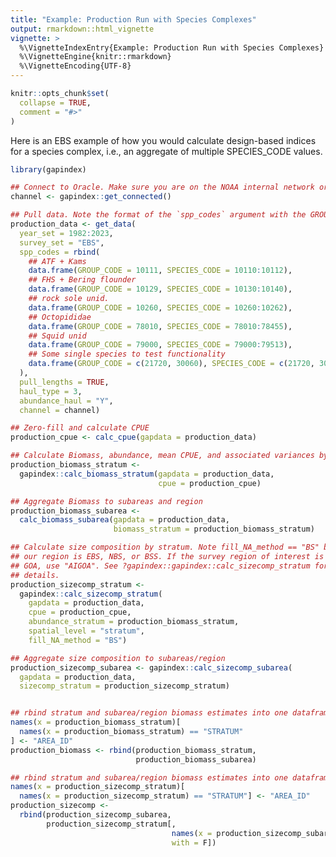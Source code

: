 ```yaml
---
title: "Example: Production Run with Species Complexes"
output: rmarkdown::html_vignette
vignette: >
  %\VignetteIndexEntry{Example: Production Run with Species Complexes}
  %\VignetteEngine{knitr::rmarkdown}
  %\VignetteEncoding{UTF-8}
---
```


```r
knitr::opts_chunk$set(
  collapse = TRUE,
  comment = "#>"
)
```

Here is an EBS example of how you would calculate design-based indices for a species complex, i.e., an aggregate of multiple SPECIES_CODE values.

```r
library(gapindex)

## Connect to Oracle. Make sure you are on the NOAA internal network or VPN
channel <- gapindex::get_connected()

## Pull data. Note the format of the `spp_codes` argument with the GROUP column
production_data <- get_data(
  year_set = 1982:2023,
  survey_set = "EBS",
  spp_codes = rbind(
    ## ATF + Kams
    data.frame(GROUP_CODE = 10111, SPECIES_CODE = 10110:10112),
    ## FHS + Bering flounder
    data.frame(GROUP_CODE = 10129, SPECIES_CODE = 10130:10140),
    ## rock sole unid.
    data.frame(GROUP_CODE = 10260, SPECIES_CODE = 10260:10262),
    ## Octopididae
    data.frame(GROUP_CODE = 78010, SPECIES_CODE = 78010:78455),
    ## Squid unid
    data.frame(GROUP_CODE = 79000, SPECIES_CODE = 79000:79513),
    ## Some single species to test functionality
    data.frame(GROUP_CODE = c(21720, 30060), SPECIES_CODE = c(21720, 30060))
  ),
  pull_lengths = TRUE, 
  haul_type = 3, 
  abundance_haul = "Y",
  channel = channel)

## Zero-fill and calculate CPUE
production_cpue <- calc_cpue(gapdata = production_data)

## Calculate Biomass, abundance, mean CPUE, and associated variances by stratum
production_biomass_stratum <- 
  gapindex::calc_biomass_stratum(gapdata = production_data,
                                 cpue = production_cpue)

## Aggregate Biomass to subareas and region
production_biomass_subarea <- 
  calc_biomass_subarea(gapdata = production_data, 
                       biomass_stratum = production_biomass_stratum)

## Calculate size composition by stratum. Note fill_NA_method == "BS" because
## our region is EBS, NBS, or BSS. If the survey region of interest is AI or 
## GOA, use "AIGOA". See ?gapindex::gapindex::calc_sizecomp_stratum for more
## details. 
production_sizecomp_stratum <- 
  gapindex::calc_sizecomp_stratum(
    gapdata = production_data,
    cpue = production_cpue,
    abundance_stratum = production_biomass_stratum,
    spatial_level = "stratum",
    fill_NA_method = "BS")

## Aggregate size composition to subareas/region
production_sizecomp_subarea <- gapindex::calc_sizecomp_subarea(
  gapdata = production_data,
  sizecomp_stratum = production_sizecomp_stratum)


## rbind stratum and subarea/region biomass estimates into one dataframe
names(x = production_biomass_stratum)[
  names(x = production_biomass_stratum) == "STRATUM"
] <- "AREA_ID"
production_biomass <- rbind(production_biomass_stratum, 
                            production_biomass_subarea)

## rbind stratum and subarea/region biomass estimates into one dataframe
names(x = production_sizecomp_stratum)[
  names(x = production_sizecomp_stratum) == "STRATUM"] <- "AREA_ID"
production_sizecomp <- 
  rbind(production_sizecomp_subarea,
        production_sizecomp_stratum[, 
                                    names(x = production_sizecomp_subarea), 
                                    with = F])
```

